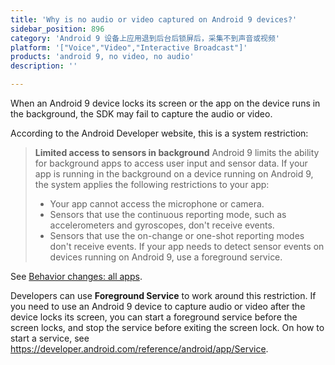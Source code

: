 ```yaml
---
title: 'Why is no audio or video captured on Android 9 devices?'
sidebar_position: 896 
category: 'Android 9 设备上应用退到后台后锁屏后，采集不到声音或视频' 
platform: '["Voice","Video","Interactive Broadcast"]'
products: 'android 9, no video, no audio'   
description: '' 

---
```



When an Android 9 device locks its screen or the app on the device runs in the background, the SDK may fail to capture the audio or video.

According to the Android Developer website, this is a system restriction:

> **Limited access to sensors in background**
> Android 9 limits the ability for background apps to access user input and sensor data. If your app is running in the background on a device running on Android 9, the system applies the following restrictions to your app:
> * Your app cannot access the microphone or camera.
> * Sensors that use the continuous reporting mode, such as accelerometers and gyroscopes, don't receive events.
> * Sensors that use the on-change or one-shot reporting modes don't receive events.
> If your app needs to detect sensor events on devices running on Android 9, use a foreground service.

See [Behavior changes: all apps](https://developer.android.com/about/versions/pie/android-9.0-changes-all).

Developers can use **Foreground Service** to work around this restriction.
If you need to use an Android 9 device to capture audio or video after the device locks its screen, you can start a foreground service before the screen locks, and stop the service before exiting the screen lock. On how to start a service, see https://developer.android.com/reference/android/app/Service.